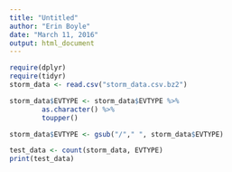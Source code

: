 ```yaml
---
title: "Untitled"
author: "Erin Boyle"
date: "March 11, 2016"
output: html_document
---
```


```r
require(dplyr)
require(tidyr)
storm_data <- read.csv("storm_data.csv.bz2")

storm_data$EVTYPE <- storm_data$EVTYPE %>%
        as.character() %>%
        toupper()

storm_data$EVTYPE <- gsub("/"," ", storm_data$EVTYPE) 

test_data <- count(storm_data, EVTYPE)
print(test_data)
```
